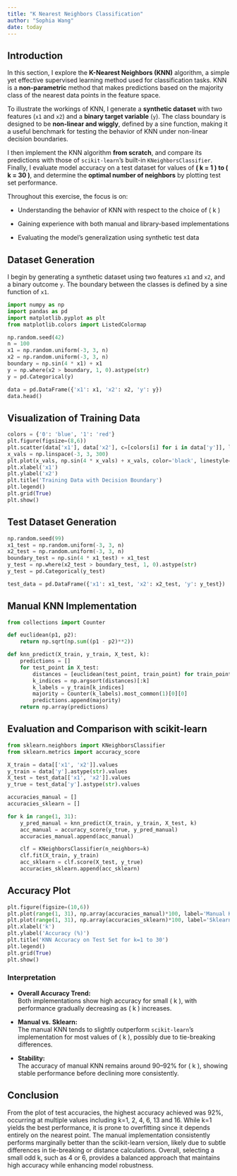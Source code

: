 ```yaml
---
title: "K Nearest Neighbors Classification"
author: "Sophia Wang"
date: today
---
```


## Introduction

In this section, I explore the **K-Nearest Neighbors (KNN)** algorithm, a simple yet effective supervised learning method used for classification tasks. KNN is a **non-parametric** method that makes predictions based on the majority class of the nearest data points in the feature space.

To illustrate the workings of KNN, I generate a **synthetic dataset** with two features (`x1` and `x2`) and a **binary target variable** (`y`). The class boundary is designed to be **non-linear and wiggly**, defined by a sine function, making it a useful benchmark for testing the behavior of KNN under non-linear decision boundaries.

I then implement the KNN algorithm **from scratch**, and compare its predictions with those of `scikit-learn`’s built-in `KNeighborsClassifier`. Finally, I evaluate model accuracy on a test dataset for values of **\( k = 1 \) to \( k = 30 \)**, and determine the **optimal number of neighbors** by plotting test set performance.

Throughout this exercise, the focus is on:

- Understanding the behavior of KNN with respect to the choice of \( k \)

- Gaining experience with both manual and library-based implementations

- Evaluating the model’s generalization using synthetic test data



## Dataset Generation

I begin by generating a synthetic dataset using two features `x1` and `x2`, and a binary outcome `y`. The boundary between the classes is defined by a sine function of `x1`.

```python
import numpy as np
import pandas as pd
import matplotlib.pyplot as plt
from matplotlib.colors import ListedColormap

np.random.seed(42)
n = 100
x1 = np.random.uniform(-3, 3, n)
x2 = np.random.uniform(-3, 3, n)
boundary = np.sin(4 * x1) + x1
y = np.where(x2 > boundary, 1, 0).astype(str)
y = pd.Categorical(y)

data = pd.DataFrame({'x1': x1, 'x2': x2, 'y': y})
data.head()
```

## Visualization of Training Data
```python
colors = {'0': 'blue', '1': 'red'}
plt.figure(figsize=(8,6))
plt.scatter(data['x1'], data['x2'], c=[colors[i] for i in data['y']], label='Training Data')
x_vals = np.linspace(-3, 3, 300)
plt.plot(x_vals, np.sin(4 * x_vals) + x_vals, color='black', linestyle='--', label='True Boundary')
plt.xlabel('x1')
plt.ylabel('x2')
plt.title('Training Data with Decision Boundary')
plt.legend()
plt.grid(True)
plt.show()
```

## Test Dataset Generation
```python
np.random.seed(99)
x1_test = np.random.uniform(-3, 3, n)
x2_test = np.random.uniform(-3, 3, n)
boundary_test = np.sin(4 * x1_test) + x1_test
y_test = np.where(x2_test > boundary_test, 1, 0).astype(str)
y_test = pd.Categorical(y_test)

test_data = pd.DataFrame({'x1': x1_test, 'x2': x2_test, 'y': y_test})
```

## Manual KNN Implementation
```python
from collections import Counter

def euclidean(p1, p2):
    return np.sqrt(np.sum((p1 - p2)**2))

def knn_predict(X_train, y_train, X_test, k):
    predictions = []
    for test_point in X_test:
        distances = [euclidean(test_point, train_point) for train_point in X_train]
        k_indices = np.argsort(distances)[:k]
        k_labels = y_train[k_indices]
        majority = Counter(k_labels).most_common(1)[0][0]
        predictions.append(majority)
    return np.array(predictions)
```

## Evaluation and Comparison with scikit-learn

```python
from sklearn.neighbors import KNeighborsClassifier
from sklearn.metrics import accuracy_score

X_train = data[['x1', 'x2']].values
y_train = data['y'].astype(str).values
X_test = test_data[['x1', 'x2']].values
y_true = test_data['y'].astype(str).values

accuracies_manual = []
accuracies_sklearn = []

for k in range(1, 31):
    y_pred_manual = knn_predict(X_train, y_train, X_test, k)
    acc_manual = accuracy_score(y_true, y_pred_manual)
    accuracies_manual.append(acc_manual)

    clf = KNeighborsClassifier(n_neighbors=k)
    clf.fit(X_train, y_train)
    acc_sklearn = clf.score(X_test, y_true)
    accuracies_sklearn.append(acc_sklearn)
```

## Accuracy Plot
```python
plt.figure(figsize=(10,6))
plt.plot(range(1, 31), np.array(accuracies_manual)*100, label='Manual KNN', marker='o')
plt.plot(range(1, 31), np.array(accuracies_sklearn)*100, label='Sklearn KNN', marker='x')
plt.xlabel('k')
plt.ylabel('Accuracy (%)')
plt.title('KNN Accuracy on Test Set for k=1 to 30')
plt.legend()
plt.grid(True)
plt.show()
```



### Interpretation

- **Overall Accuracy Trend:**  
  Both implementations show high accuracy for small \( k \), with performance gradually decreasing as \( k \) increases.

- **Manual vs. Sklearn:**  
  The manual KNN tends to slightly outperform `scikit-learn`'s implementation for most values of \( k \), possibly due to tie-breaking differences.

- **Stability:**  
  The accuracy of manual KNN remains around 90–92% for \( k \leq 15 \), showing stable performance before declining more consistently.

## Conclusion
From the plot of test accuracies, the highest accuracy achieved was 92%, occurring at multiple values including k=1, 2, 4, 6, 13 and 16. While k=1 yields the best performance, it is prone to overfitting since it depends entirely on the nearest point. The manual implementation consistently performs marginally better than the scikit-learn version, likely due to subtle differences in tie-breaking or distance calculations. Overall, selecting a small odd k, such as 4 or 6, provides a balanced approach that maintains high accuracy while enhancing model robustness.


